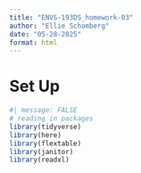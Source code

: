 ```yaml
---
title: "ENVS-193DS_homework-03"
author: "Ellie Schomberg"
date: "05-28-2025"
format: html
---
```


# Set Up
```r
#| message: FALSE
# reading in packages
library(tidyverse)
library(here)
library(flextable)
library(janitor)
library(readxl)
```

